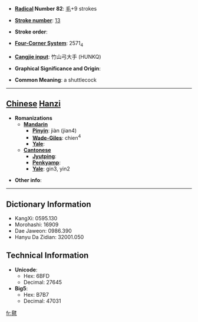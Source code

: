 * '''[[Wiktionary:Chinese radical index| Radical]] Number 82''': [[Wiktionary:Chinese radical index 毛|毛]]+9 strokes

* '''[[Wiktionary:Chinese total strokes index|Stroke number]]''': [[Wiktionary:Chinese total strokes index 13|13]]

* '''Stroke order''': 

* '''[[Wiktionary:Chinese four corner index|Four-Corner System]]''': 2571<sub>4</sub>

* '''[[Wiktionary:Chinese Cangjie index|Cangjie input]]''': 竹山弓大手 (HUNKQ)

* '''Graphical Significance and Origin''': 

* '''Common Meaning''': a shuttlecock

----

== [[Chinese]] [[Hanzi]] ==

* '''Romanizations'''
** '''[[Mandarin]]'''
*** '''[[Pinyin]]''': jiàn (jian4)
*** '''[[Wade-Giles]]''': chien<sup>4</sup>
*** '''[[Yale]]''': 
** '''[[Cantonese]]'''
*** '''[[Jyutping]]''':
*** '''[[Penkyamp]]''': 
*** '''[[Yale]]''': gin3, yin2

* '''Other info''': 

----

== Dictionary Information ==

* KangXi: 0595.130
* Morohashi: 16909
* Dae Jaweon: 0986.390
* Hanyu Da Zidian: 32001.050

== Technical Information ==

* '''Unicode''':
** Hex: 6BFD
** Decimal: 27645
* '''Big5''':
** Hex: B7B7
** Decimal: 47031

[[fr:毽]]